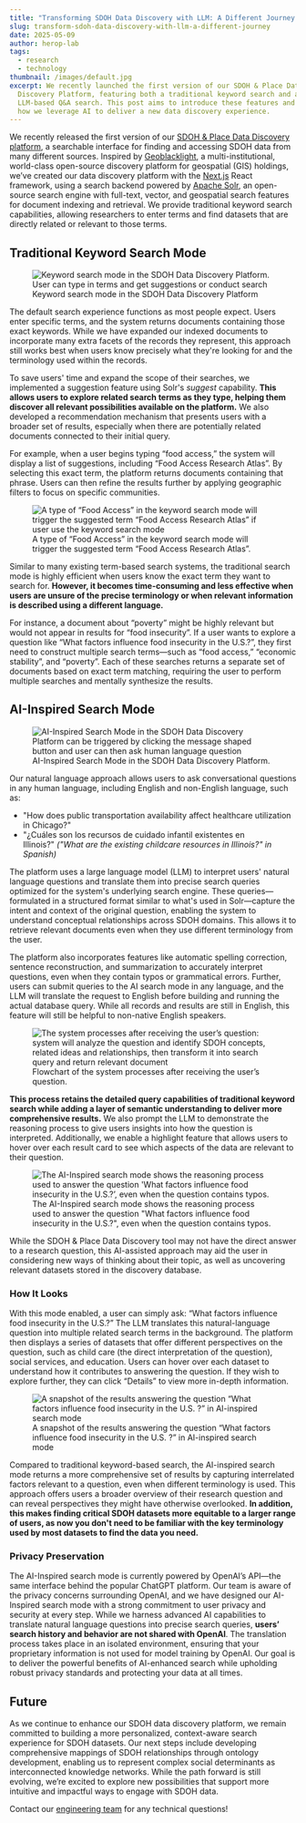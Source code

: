 ```yaml
---
title: "Transforming SDOH Data Discovery with LLM: A Different Journey "
slug: transform-sdoh-data-discovery-with-llm-a-different-journey
date: 2025-05-09
author: herop-lab
tags:
  - research
  - technology
thumbnail: /images/default.jpg
excerpt: We recently launched the first version of our SDOH & Place Data
  Discovery Platform, featuring both a traditional keyword search and an
  LLM-based Q&A search. This post aims to introduce these features and highlight
  how we leverage AI to deliver a new data discovery experience.
---
```

We recently released the first version of our [SDOH & Place Data Discovery platform](https://sdohplace.org/search), a searchable interface for finding and accessing SDOH data from many different sources. Inspired by [Geoblacklight](https://geoblacklight.org/), a multi-institutional, world-class open-source discovery platform for geospatial (GIS) holdings, we’ve created our data discovery platform with the [Next.js](http://next.js) React framework, using a search backend powered by [Apache Solr](https://solr.apache.org/), an open-source search engine with full-text, vector, and geospatial search features for document indexing and retrieval. We provide traditional keyword search capabilities, allowing researchers to enter terms and find datasets that are directly related or relevant to those terms.

## Traditional Keyword Search Mode

<figure>
  <img src="/images/transform-sdoh-data-discovery-with-llm-a-different-journey-1.png" alt="Keyword search mode in the SDOH Data Discovery Platform. User can type in terms and get suggestions or conduct search" title="Keyword search mode in the SDOH Data Discovery Platform" />
  <figcaption>Keyword search mode in the SDOH Data Discovery Platform</figcaption>
</figure>

The default search experience functions as most people expect. Users enter specific terms, and the system returns documents containing those exact keywords. While we have expanded our indexed documents to incorporate many extra facets of the records they represent, this approach still works best when users know precisely what they're looking for and the terminology used within the records.

To save users' time and expand the scope of their searches, we implemented a suggestion feature using Solr's *suggest* capability. **This allows users to explore related search terms as they type, helping them discover all relevant possibilities available on the platform.** We also developed a recommendation mechanism that presents users with a broader set of results, especially when there are potentially related documents connected to their initial query.

For example, when a user begins typing “food access,” the system will display a list of suggestions, including “Food Access Research Atlas”. By selecting this exact term, the platform returns documents containing that phrase. Users can then refine the results further by applying geographic filters to focus on specific communities.

<figure>
  <img src="/images/transform-sdoh-data-discovery-with-llm-a-different-journey-2.png" alt="A type of “Food Access” in the keyword search mode will trigger the suggested term “Food Access Research Atlas” if user use the keyword search mode" title="A type of “Food Access” in the keyword search mode will trigger the suggested term “Food Access Research Atlas”" />
  <figcaption>A type of “Food Access” in the keyword search mode will trigger the suggested term “Food Access Research Atlas”.</figcaption>
</figure>

Similar to many existing term-based search systems, the traditional search mode is highly efficient when users know the exact term they want to search for. **However, it becomes time-consuming and less effective when users are unsure of the precise terminology or when relevant information is described using a different language.**

For instance, a document about “poverty” might be highly relevant but would not appear in results for “food insecurity”. If a user wants to explore a question like “What factors influence food insecurity in the U.S.?”, they first need to construct multiple search terms—such as “food access,” “economic stability”, and “poverty”. Each of these searches returns a separate set of documents based on exact term matching, requiring the user to perform multiple searches and mentally synthesize the results.

## AI-Inspired Search Mode

<figure>
  <img src="/images/transform-sdoh-data-discovery-with-llm-a-different-journey-3.png" alt="AI-Inspired Search Mode in the SDOH Data Discovery Platform can be triggered by clicking the message shaped button and user can then ask human language question" title="AI-Inspired Search Mode in the SDOH Data Discovery Platform" />
  <figcaption>AI-Inspired Search Mode in the SDOH Data Discovery Platform.</figcaption>
</figure>

Our natural language approach allows users to ask conversational questions in any human language, including English and non-English language, such as: 

* "How does public transportation availability affect healthcare utilization in Chicago?" 
* "¿Cuáles son los recursos de cuidado infantil existentes en Illinois?" *("What are the existing childcare resources in Illinois?" in Spanish)*

The platform uses a large language model (LLM) to interpret users' natural language questions and translate them into precise search queries optimized for the system's underlying search engine. These queries—formulated in a structured format similar to what's used in Solr—capture the intent and context of the original question, enabling the system to understand conceptual relationships across SDOH domains. This allows it to retrieve relevant documents even when they use different terminology from the user.

The platform also incorporates features like automatic spelling correction, sentence reconstruction, and summarization to accurately interpret questions, even when they contain typos or grammatical errors. Further, users can submit queries to the AI search mode in any language, and the LLM will translate the request to English before building and running the actual database query. While all records and results are still in English, this feature will still be helpful to non-native English speakers.

<figure>
  <img src="/images/transform-sdoh-data-discovery-with-llm-a-different-journey-4.png" alt="The system processes after receiving the user’s question: system will analyze the question and identify SDOH concepts, related ideas and relationships, then transform it into search query and return relevant document" title="The system processes after receiving the user’s question" />
  <figcaption>Flowchart of the system processes after receiving the user’s question.</figcaption>
</figure>

**This process retains the detailed query capabilities of traditional keyword search while adding a layer of semantic understanding to deliver more comprehensive results.** We also prompt the LLM to demonstrate the reasoning process to give users insights into how the question is interpreted. Additionally, we enable a highlight feature that allows users to hover over each result card to see which aspects of the data are relevant to their question.


<figure>
  <img src="/images/transform-sdoh-data-discovery-with-llm-a-different-journey-5.png" alt="The AI-Inspired search mode shows the reasoning process used to answer the question 'What factors influence food insecurity in the U.S.?’, even when the question contains typos." title="The AI-Inspired search mode shows the reasoning process used to answer the question 'What factors influence food insecurity in the U.S.?’, even when the question contains typos." />
  <figcaption>The AI-Inspired search mode shows the reasoning process used to answer the question "What factors influence food insecurity in the U.S.?", even when the question contains typos.</figcaption>
</figure>

While the SDOH & Place Data Discovery tool may not have the direct answer to a research question, this AI-assisted approach may aid the user in considering new ways of thinking about their topic, as well as uncovering relevant datasets stored in the discovery database.

### How It Looks

With this mode enabled, a user can simply ask: “What factors influence food insecurity in the U.S.?” The LLM translates this natural-language question into multiple related search terms in the background. The platform then displays a series of datasets that offer different perspectives on the question, such as child care (the direct interpretation of the question), social services, and education. Users can hover over each dataset to understand how it contributes to answering the question. If they wish to explore further, they can click “Details” to view more in-depth information.

<figure>
  <img src="/images/transform-sdoh-data-discovery-with-llm-a-different-journey-6.png" alt="A snapshot of the results answering the question “What factors influence food insecurity in the U.S. ?” in AI-inspired search mode" title="A snapshot of the results answering the question “What factors influence food insecurity in the U.S. ?” in AI-inspired search mode" />
  <figcaption>A snapshot of the results answering the question “What factors influence food insecurity in the U.S. ?” in AI-inspired search mode</figcaption>
</figure>

Compared to traditional keyword-based search, the AI-inspired search mode returns a more comprehensive set of results by capturing interrelated factors relevant to a question, even when different terminology is used. This approach offers users a broader overview of their research question and can reveal perspectives they might have otherwise overlooked. **In addition, this makes finding critical SDOH datasets more equitable to a larger range of users, as now you don't need to be familiar with the key terminology used by most datasets to find the data you need.**

### Privacy Preservation

The AI-Inspired search mode is currently powered by OpenAI’s API—the same interface behind the popular ChatGPT platform. Our team is aware of the privacy concerns surrounding OpenAI, and we have designed our AI-Inspired search mode with a strong commitment to user privacy and security at every step. While we harness advanced AI capabilities to translate natural language questions into precise search queries, **users’ search history and behavior are not shared with OpenAI**. The translation process takes place in an isolated environment, ensuring that your proprietary information is not used for model training by OpenAI. Our goal is to deliver the powerful benefits of AI-enhanced search while upholding robust privacy standards and protecting your data at all times.

## Future

As we continue to enhance our SDOH data discovery platform, we remain committed to building a more personalized, context-aware search experience for SDOH datasets. Our next steps include developing comprehensive mappings of SDOH relationships through ontology development, enabling us to represent complex social determinants as interconnected knowledge networks. While the path forward is still evolving, we’re excited to explore new possibilities that support more intuitive and impactful ways to engage with SDOH data.

Contact our [engineering team](https://sdohplace.org/team) for any technical questions!
